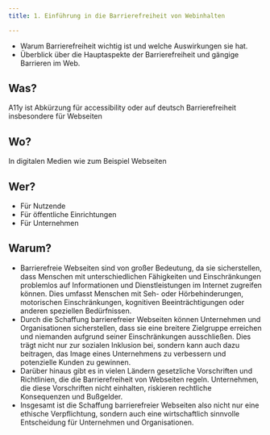 ```yaml
---
title: 1. Einführung in die Barrierefreiheit von Webinhalten

---
```


- Warum Barrierefreiheit wichtig ist und welche Auswirkungen sie hat. 
- Überblick über die Hauptaspekte der Barrierefreiheit und gängige Barrieren im Web.

## Was?
A11y ist Abkürzung für accessibility oder auf deutsch Barrierefreiheit insbesondere für Webseiten

## Wo?
In digitalen Medien wie zum Beispiel Webseiten

## Wer?
* Für Nutzende
* Für öffentliche Einrichtungen
* Für Unternehmen

## Warum?
* Barrierefreie Webseiten sind von großer Bedeutung, da sie sicherstellen, dass Menschen mit unterschiedlichen Fähigkeiten und Einschränkungen problemlos auf Informationen und Dienstleistungen im Internet zugreifen können. Dies umfasst Menschen mit Seh- oder Hörbehinderungen, motorischen Einschränkungen, kognitiven Beeinträchtigungen oder anderen speziellen Bedürfnissen.
* Durch die Schaffung barrierefreier Webseiten können Unternehmen und Organisationen sicherstellen, dass sie eine breitere Zielgruppe erreichen und niemanden aufgrund seiner Einschränkungen ausschließen. Dies trägt nicht nur zur sozialen Inklusion bei, sondern kann auch dazu beitragen, das Image eines Unternehmens zu verbessern und potenzielle Kunden zu gewinnen.
* Darüber hinaus gibt es in vielen Ländern gesetzliche Vorschriften und Richtlinien, die die Barrierefreiheit von Webseiten regeln. Unternehmen, die diese Vorschriften nicht einhalten, riskieren rechtliche Konsequenzen und Bußgelder.
* Insgesamt ist die Schaffung barrierefreier Webseiten also nicht nur eine ethische Verpflichtung, sondern auch eine wirtschaftlich sinnvolle Entscheidung für Unternehmen und Organisationen.
